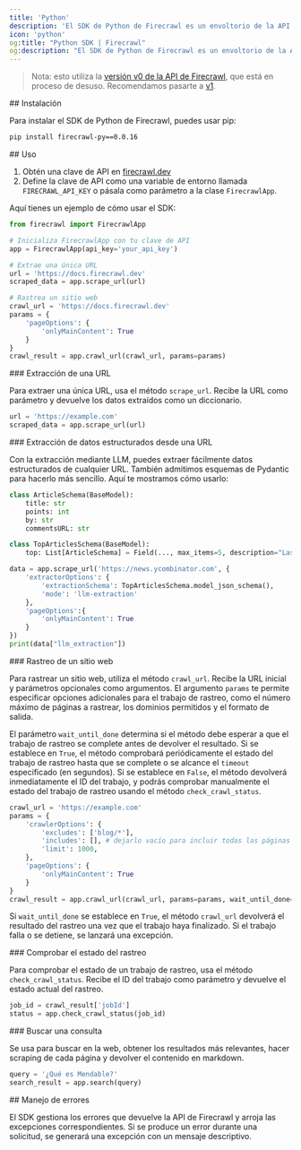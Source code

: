 ```yaml
---
title: 'Python'
description: 'El SDK de Python de Firecrawl es un envoltorio de la API de Firecrawl que te ayuda a convertir sitios web en Markdown de forma sencilla.'
icon: 'python'
og:title: "Python SDK | Firecrawl"
og:description: "El SDK de Python de Firecrawl es un envoltorio de la API de Firecrawl que te ayuda a convertir sitios web en Markdown de forma sencilla."
---
```


> Nota: esto utiliza la [versión v0 de la API de Firecrawl](/es/v0/introduction), que está en proceso de desuso. Recomendamos pasarte a [v1](/es/sdks/python).

<div id="installation">
  ## Instalación
</div>

Para instalar el SDK de Python de Firecrawl, puedes usar pip:

```bash
pip install firecrawl-py==0.0.16
```

<div id="usage">
  ## Uso
</div>

1. Obtén una clave de API en [firecrawl.dev](https://firecrawl.dev)
2. Define la clave de API como una variable de entorno llamada `FIRECRAWL_API_KEY` o pásala como parámetro a la clase `FirecrawlApp`.

Aquí tienes un ejemplo de cómo usar el SDK:

```python
from firecrawl import FirecrawlApp

# Inicializa FirecrawlApp con tu clave de API
app = FirecrawlApp(api_key='your_api_key')

# Extrae una única URL
url = 'https://docs.firecrawl.dev'
scraped_data = app.scrape_url(url)

# Rastrea un sitio web
crawl_url = 'https://docs.firecrawl.dev'
params = {
    'pageOptions': {
        'onlyMainContent': True
    }
}
crawl_result = app.crawl_url(crawl_url, params=params)
```

<div id="scraping-a-url">
  ### Extracción de una URL
</div>

Para extraer una única URL, usa el método `scrape_url`. Recibe la URL como parámetro y devuelve los datos extraídos como un diccionario.

```python
url = 'https://example.com'
scraped_data = app.scrape_url(url)
```

<div id="extracting-structured-data-from-a-url">
  ### Extracción de datos estructurados desde una URL
</div>

Con la extracción mediante LLM, puedes extraer fácilmente datos estructurados de cualquier URL. También admitimos esquemas de Pydantic para hacerlo más sencillo. Aquí te mostramos cómo usarlo:

```python
class ArticleSchema(BaseModel):
    title: str
    points: int 
    by: str
    commentsURL: str

class TopArticlesSchema(BaseModel):
    top: List[ArticleSchema] = Field(..., max_items=5, description="Las 5 principales noticias")

data = app.scrape_url('https://news.ycombinator.com', {
    'extractorOptions': {
        'extractionSchema': TopArticlesSchema.model_json_schema(),
        'mode': 'llm-extraction'
    },
    'pageOptions':{
        'onlyMainContent': True
    }
})
print(data["llm_extraction"])
```

<div id="crawling-a-website">
  ### Rastreo de un sitio web
</div>

Para rastrear un sitio web, utiliza el método `crawl_url`. Recibe la URL inicial y parámetros opcionales como argumentos. El argumento `params` te permite especificar opciones adicionales para el trabajo de rastreo, como el número máximo de páginas a rastrear, los dominios permitidos y el formato de salida.

El parámetro `wait_until_done` determina si el método debe esperar a que el trabajo de rastreo se complete antes de devolver el resultado. Si se establece en `True`, el método comprobará periódicamente el estado del trabajo de rastreo hasta que se complete o se alcance el `timeout` especificado (en segundos). Si se establece en `False`, el método devolverá inmediatamente el ID del trabajo, y podrás comprobar manualmente el estado del trabajo de rastreo usando el método `check_crawl_status`.

```python
crawl_url = 'https://example.com'
params = {
    'crawlerOptions': {
        'excludes': ['blog/*'],
        'includes': [], # dejarlo vacío para incluir todas las páginas
        'limit': 1000,
    },
    'pageOptions': {
        'onlyMainContent': True
    }
}
crawl_result = app.crawl_url(crawl_url, params=params, wait_until_done=True, timeout=5)
```

Si `wait_until_done` se establece en `True`, el método `crawl_url` devolverá el resultado del rastreo una vez que el trabajo haya finalizado. Si el trabajo falla o se detiene, se lanzará una excepción.

<div id="checking-crawl-status">
  ### Comprobar el estado del rastreo
</div>

Para comprobar el estado de un trabajo de rastreo, usa el método `check_crawl_status`. Recibe el ID del trabajo como parámetro y devuelve el estado actual del rastreo.

```python
job_id = crawl_result['jobId']
status = app.check_crawl_status(job_id)
```

<div id="search-for-a-query">
  ### Buscar una consulta
</div>

Se usa para buscar en la web, obtener los resultados más relevantes, hacer scraping de cada página y devolver el contenido en markdown.

```python
query = '¿Qué es Mendable?'
search_result = app.search(query)
```

<div id="error-handling">
  ## Manejo de errores
</div>

El SDK gestiona los errores que devuelve la API de Firecrawl y arroja las excepciones correspondientes. Si se produce un error durante una solicitud, se generará una excepción con un mensaje descriptivo.